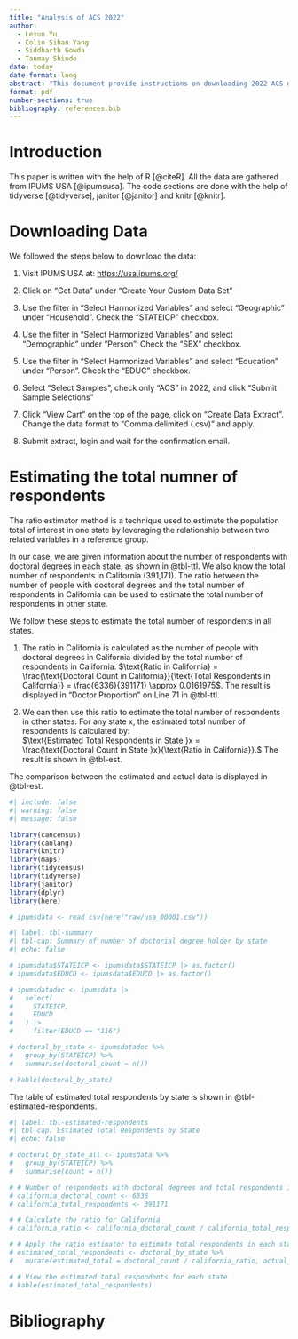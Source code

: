 ```yaml
---
title: "Analysis of ACS 2022"
author: 
  - Lexun Yu
  - Colin Sihan Yang
  - Siddharth Gowda
  - Tanmay Shinde
date: today
date-format: long
abstract: "This document provide instructions on downloading 2022 ACS data, a brief overview of the ratio estimators approach, estimates and the actual number of respondents and our explanation of why we think they are different."
format: pdf
number-sections: true
bibliography: references.bib
---
```


# Introduction
This paper is written with the help of R [@citeR]. All the data are gathered from IPUMS USA [@ipumsusa]. The code sections are done with the help of tidyverse [@tidyverse], janitor [@janitor] and knitr [@knitr].

# Downloading Data
We followed the steps below to download the data:

1. Visit IPUMS USA at: [https://usa.ipums.org/](https://usa.ipums.org/) 

2. Click on "Get Data" under "Create Your Custom Data Set" 

3. Use the filter in "Select Harmonized Variables" and select "Geographic" under "Household". Check the "STATEICP" checkbox. 

4. Use the filter in "Select Harmonized Variables" and select "Demographic" under "Person". Check the "SEX" checkbox. 

5. Use the filter in "Select Harmonized Variables" and select "Education" under "Person". Check the "EDUC" checkbox. 

6. Select "Select Samples", check only "ACS" in 2022, and click "Submit Sample Selections"

7. Click "View Cart" on the top of the page, click on "Create Data Extract". Change the data format to "Comma delimited (.csv)" and apply.

8. Submit extract, login and wait for the confirmation email.

# Estimating the total numner of respondents

The ratio estimator method is a technique used to estimate the population total of interest in one state by leveraging the relationship between two related variables in a reference group.

In our case, we are given information about the number of respondents with doctoral degrees in each state, as shown in @tbl-ttl. We also know the total number of respondents in California (391,171). The ratio between the number of people with doctoral degrees and the total number of respondents in California can be used to estimate the total number of respondents in other state. 

We follow these steps to estimate the total number of respondents in all states.

1. The ratio in California is calculated as the number of people with doctoral degrees in California divided by the total number of respondents in California:
$\text{Ratio in California} = \frac{\text{Doctoral Count in California}}{\text{Total Respondents in California}} = \frac{6336}{391171} \approx 0.0161975$.
The result is displayed in "Doctor Proportion" on Line 71 in @tbl-ttl.

2. We can then use this ratio to estimate the total number of respondents in other states. For any state x, the estimated total number of respondents is calculated by: 
$\text{Estimated Total Respondents in State }x = \frac{\text{Doctoral Count in State }x}{\text{Ratio in California}}.$
The result is shown in @tbl-est.

The comparison between the estimated and actual data is displayed in @tbl-est.



```r
#| include: false
#| warning: false
#| message: false

library(cancensus)
library(canlang)
library(knitr)
library(maps)
library(tidycensus)
library(tidyverse)
library(janitor)
library(dplyr)
library(here)

# ipumsdata <- read_csv(here("raw/usa_00001.csv"))
```


```r
#| label: tbl-summary
#| tbl-cap: Summary of number of doctorial degree holder by state
#| echo: false

# ipumsdata$STATEICP <- ipumsdata$STATEICP |> as.factor()
# ipumsdata$EDUCD <- ipumsdata$EDUCD |> as.factor()

# ipumsdatadoc <- ipumsdata |>
#   select(
#     STATEICP,
#     EDUCD
#   ) |>
#     filter(EDUCD == "116")

# doctoral_by_state <- ipumsdatadoc %>%
#   group_by(STATEICP) %>%
#   summarise(doctoral_count = n())

# kable(doctoral_by_state)
```

The table of estimated total respondents by state is shown in @tbl-estimated-respondents.
```r
#| label: tbl-estimated-respondents
#| tbl-cap: Estimated Total Respondents by State
#| echo: false

# doctoral_by_state_all <- ipumsdata %>%
#   group_by(STATEICP) %>%
#   summarise(count = n())

# # Number of respondents with doctoral degrees and total respondents in California
# california_doctoral_count <- 6336
# california_total_respondents <- 391171

# # Calculate the ratio for California
# california_ratio <- california_doctoral_count / california_total_respondents

# # Apply the ratio estimator to estimate total respondents in each state
# estimated_total_respondents <- doctoral_by_state %>%
#   mutate(estimated_total = doctoral_count / california_ratio, actual_total = doctoral_by_state_all$count)

# # View the estimated total respondents for each state
# kable(estimated_total_respondents)

```

# Bibliography